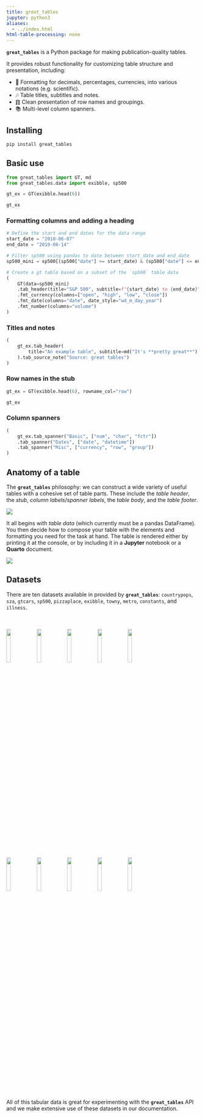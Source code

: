 ```yaml
---
title: great_tables
jupyter: python3
aliases:
  - ../index.html
html-table-processing: none
---
```


**`great_tables`** is a Python package for making publication-quality tables.

It provides robust functionality for customizing table structure and presentation, including:

* 🔬 Formatting for decimals, percentages, currencies, into various notations (e.g. scientific).
* 🎶 Table titles, subtitles and notes.
* ䷖ Clean presentation of row names and groupings.
* 📚 Multi-level column spanners.

## Installing

```.bash
pip install great_tables
```

## Basic use

```python
from great_tables import GT, md
from great_tables.data import exibble, sp500

```

```python
gt_ex = GT(exibble.head(6))

gt_ex
```

### Formatting columns and adding a heading

```python
# Define the start and end dates for the data range
start_date = "2010-06-07"
end_date = "2010-06-14"

# Filter sp500 using pandas to date between start_date and end_date
sp500_mini = sp500[(sp500["date"] >= start_date) & (sp500["date"] <= end_date)]

# Create a gt table based on a subset of the `sp500` table data
(
    GT(data=sp500_mini)
    .tab_header(title="S&P 500", subtitle=f"{start_date} to {end_date}")
    .fmt_currency(columns=["open", "high", "low", "close"])
    .fmt_date(columns="date", date_style="wd_m_day_year")
    .fmt_number(columns="volume")
)
```


### Titles and notes

```python
(
    gt_ex.tab_header(
        title="An example table", subtitle=md("It's **pretty great**")
    ).tab_source_note("Source: great tables")
)
```

### Row names in the stub

```python
gt_ex = GT(exibble.head(6), rowname_col="row")

gt_ex
```

### Column spanners

```python
(
    gt_ex.tab_spanner("Basic", ["num", "char", "fctr"])
    .tab_spanner("Dates", ["date", "datetime"])
    .tab_spanner("Misc", ["currency", "row", "group"])
)
```

## Anatomy of a table

The **`great_tables`** philosophy: we can construct a wide variety of useful tables with a cohesive set of table parts.
These include the *table header*, the *stub*, *column labels*/*spanner labels*, the *table body*, and the *table footer*.

![](/assets/gt_parts_of_a_table.svg)

It all begins with *table data* (which currently must be a pandas DataFrame). You then decide how to compose your table with the elements and formatting you need for the task at hand. The table is rendered either by printing it at the console, or by including it in a **Jupyter** notebook or a **Quarto** document.

![](/assets/gt_workflow_diagram.svg)

## Datasets

There are ten datasets available in provided by **`great_tables`**: `countrypops`, `sza`, `gtcars`, `sp500`, `pizzaplace`, `exibble`, `towny`, `metro`, `constants`, and `illness`.

<div align="center" style="padding-top:20px">
<img src="https://raw.githubusercontent.com/posit-dev/great-tables/main/images/dataset_countrypops.svg" style="width:15%;">
<img src="https://raw.githubusercontent.com/posit-dev/great-tables/main/images/dataset_sza.svg" style="width:15%;">
<img src="https://raw.githubusercontent.com/posit-dev/great-tables/main/images/dataset_gtcars.svg" style="width:15%;">
<img src="https://raw.githubusercontent.com/posit-dev/great-tables/main/images/dataset_sp500.svg" style="width:15%;">
<img src="https://raw.githubusercontent.com/posit-dev/great-tables/main/images/dataset_pizzaplace.svg" style="width:15%;">
</div>
<div align="center" style="padding-bottom:20px">
<img src="https://raw.githubusercontent.com/posit-dev/great-tables/main/images/dataset_exibble.svg" style="width:15%;">
<img src="https://raw.githubusercontent.com/posit-dev/great-tables/main/images/dataset_towny.svg" style="width:15%;">
<img src="https://raw.githubusercontent.com/posit-dev/great-tables/main/images/dataset_metro.svg" style="width:15%;">
<img src="https://raw.githubusercontent.com/posit-dev/great-tables/main/images/dataset_constants.svg" style="width:15%;">
<img src="https://raw.githubusercontent.com/posit-dev/great-tables/main/images/dataset_illness.svg" style="width:15%;">
</div>

All of this tabular data is great for experimenting with the **`great_tables`** API and we make extensive use of these datasets in our documentation.
